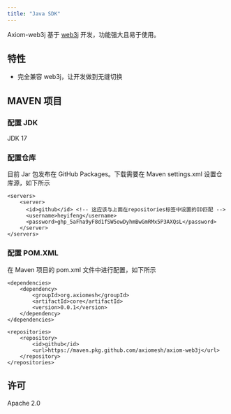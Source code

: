 ```yaml
---
title: "Java SDK"
---
```


Axiom-web3j 基于 [web3j](https://github.com/web3j/web3j) 开发，功能强大且易于使用。

## 特性

- 完全兼容 web3j，让开发做到无缝切换

## MAVEN 项目

### 配置 JDK

JDK 17

### 配置仓库

目前 Jar 包发布在 GitHub Packages。下载需要在 Maven settings.xml 设置仓库源，如下所示
```
<servers>
    <server>
      <id>github</id> <!-- 这应该与上面在repositories标签中设置的ID匹配 -->
      <username>heyifeng</username>
      <password>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</password>
    </server>
</servers>
```

### 配置 POM.XML

在 Maven 项目的 pom.xml 文件中进行配置，如下所示
```
<dependencies>
    <dependency>
        <groupId>org.axiomesh</groupId>
        <artifactId>core</artifactId>
        <version>0.0.1</version>
    </dependency>
</dependencies>

<repositories>
    <repository>
        <id>github</id>
        <url>https://maven.pkg.github.com/axiomesh/axiom-web3j</url>
    </repository>
</repositories>
```

## 许可

Apache 2.0